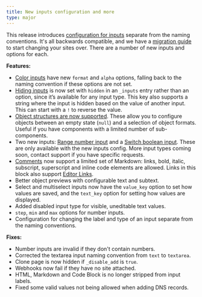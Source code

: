 ```yaml
---
title: New inputs configuration and more
type: major
---
```

This release introduces [configuration for inputs](/documentation/articles/what-are-inputs/) separate from the naming conventions. It's all backwards compatible, and we have a [migration guide](/documentation/articles/migrating-to-input-configuration/) to start changing your sites over. There are a number of new inputs and options for each.

**Features:**

* [Color inputs](/documentation/articles/what-is-a-color-input/) have new `format` and `alpha` options, falling back to the naming convention if these options are not set.
* [Hiding inputs](/documentation/articles/configure-your-inputs/#configuration) is now set with `hidden` in an `_inputs` entry rather than an option, since it’s available for any input type. This key also supports a string where the input is hidden based on the value of another input. This can start with a `!` to reverse the value.
* [Object structures are now supported](/documentation/articles/what-is-an-object-input/#options). These allow you to configure objects between an empty state (`null`) and a selection of object formats. Useful if you have components with a limited number of sub-components.
* Two new inputs: [Range number input](/documentation/articles/what-is-a-number-input/#range) and a [Switch boolean input](/documentation/articles/what-is-a-boolean-input/#switch). These are only available with the new inputs config. More input types coming soon, contact support if you have specific requests.
* [Comments](/documentation/articles/what-are-inputs/) now support a limited set of Markdown: links, bold, italic, subscript, superscript and inline code elements are allowed. Links in this block also support [Editor Links](/documentation/articles/extending-in-app-navigation-with-editor-links/).
* Better object previews with configurable text and subtext.
* Select and multiselect inputs now have the `value_key` option to set how values are saved, and the `text_key` option for setting how values are displayed.
* Added disabled input type for visible, uneditable text values.
* `step`, `min` and `max` options for number inputs.
* Configuration for changing the label and type of an input separate from the naming conventions.

**Fixes:**

* Number inputs are invalid if they don't contain numbers.
* Corrected the textarea input naming convention from `text` to `textarea`.
* Clone page is now hidden if `_disable_add` is `true`.
* Webhooks now fail if they have no site attached.
* HTML, Markdown and Code Block is no longer stripped from input labels.
* Fixed some valid values not being allowed when adding DNS records.
